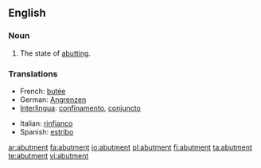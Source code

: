 ==English==

===Noun===
{{en-noun}}

# {{especially|of an object}} The state of [[abutting]].

===Translations===
{{rfc-level|Translations at L3+ (AutoFormat would have corrected level of Translations)}}
{{trans-top|state of abutting}}
*French: [[butée]]
*German: [[Angrenzen]]
*[[Interlingua]]: [[confinamento]], [[conjuncto]]
{{trans-mid}}
*Italian: [[rinfianco]]
*Spanish: [[estribo]]
{{trans-bottom}}

[[ar:abutment]]
[[fa:abutment]]
[[io:abutment]]
[[pl:abutment]]
[[fi:abutment]]
[[ta:abutment]]
[[te:abutment]]
[[vi:abutment]]